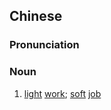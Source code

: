 ==Chinese==
{{zh-forms|s=轻活}}

===Pronunciation===
{{zh-pron
|m=qīnghuó
|c=hing1 wut6
|cat=n
}}

===Noun===
{{zh-noun}}

# [[light]] [[work]]; [[soft]] [[job]]